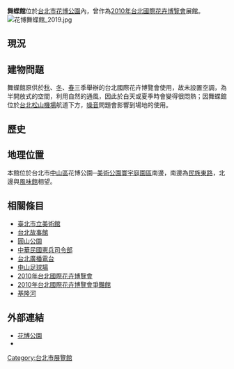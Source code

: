'''舞蝶館'''位於[[台北市|台北市]][[花博公園|花博公園]]內，曾作為[[2010年台北國際花卉博覽會|2010年台北國際花卉博覽會]]展館。
[[File:花博舞蝶館_2019.jpg|thumb]]
==現況==
{{seealso|花博公園}}

==建物問題==
舞蝶館原供於[[秋|秋]]、[[冬|冬]]、[[春|春]]三季舉辦的台北國際花卉博覽會使用，故未設置空調，為半開放式的空間，利用自然的通風，因此於白天或夏季時會變得很悶熱；因舞蝶館位於[[台北松山機場|台北松山機場]]航道下方，[[噪音|噪音]]問題會影響到場地的使用。

==歷史==
{{seealso|2010年台北國際花卉博覽會}}

==地理位置==
本館位於台北市[[中山區_(臺北市)|中山區]]花博公園─[[美術公園|美術公園]][[寰宇庭園區|寰宇庭園區]]南邊，南邊為[[民族東路|民族東路]]，北邊與[[風味館|風味館]]相望。

==相關條目==
* [[臺北市立美術館|臺北市立美術館]]
* [[台北故事館|台北故事館]]
* [[圓山公園_(臺北市)|圓山公園]]
* [[中華民國憲兵|中華民國憲兵司令部]]
* [[台北廣播電台|台北廣播電台]]
* [[中山足球場|中山足球場]]
* [[2010年台北國際花卉博覽會|2010年台北國際花卉博覽會]]
* [[2010年台北國際花卉博覽會爭豔館|2010年台北國際花卉博覽會爭豔館]]
* [[基隆河|基隆河]]

==外部連結==
*[https://www.expopark.taipei/cp.aspx?n=447 花博公園] {{Wayback|url=https://www.expopark.taipei/cp.aspx?n=447 |date=20210422192412 }} {{zh-tw}}
*{{facebook|2010TaipeiFlora|花博公園}}

[[Category:台北市展覽館|Category:台北市展覽館]]
{{花博公園}}